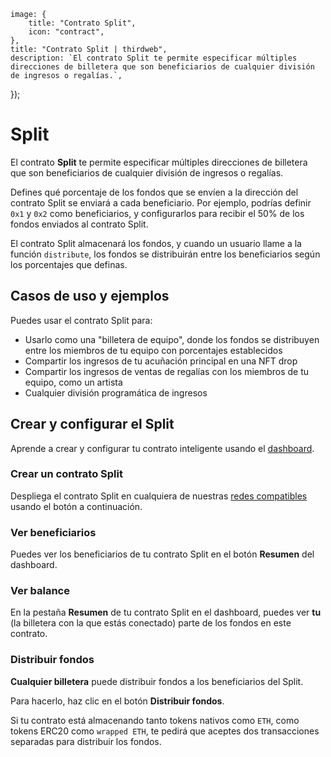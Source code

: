 
	image: {
		title: "Contrato Split",
		icon: "contract",
	},
	title: "Contrato Split | thirdweb",
	description: `El contrato Split te permite especificar múltiples direcciones de billetera que son beneficiarios de cualquier división de ingresos o regalías.`,
});

# Split

El contrato **Split** te permite especificar múltiples direcciones de billetera que son beneficiarios de cualquier división de ingresos o regalías.

Defines qué porcentaje de los fondos que se envíen a la dirección del contrato Split se enviará a cada beneficiario.
Por ejemplo, podrías definir `0x1` y `0x2` como beneficiarios, y configurarlos para recibir el 50% de los fondos enviados al contrato Split.

El contrato Split almacenará los fondos, y cuando un usuario llame a la función `distribute`, los fondos se distribuirán entre los beneficiarios según los porcentajes que definas.

## Casos de uso y ejemplos

Puedes usar el contrato Split para:

- Usarlo como una "billetera de equipo", donde los fondos se distribuyen entre los miembros de tu equipo con porcentajes establecidos
- Compartir los ingresos de tu acuñación principal en una NFT drop
- Compartir los ingresos de ventas de regalías con los miembros de tu equipo, como un artista
- Cualquier división programática de ingresos

## Crear y configurar el Split

Aprende a crear y configurar tu contrato inteligente usando el [dashboard](https://thirdweb.com/team).

### Crear un contrato Split

Despliega el contrato Split en cualquiera de nuestras
[redes compatibles](https://blog.thirdweb.com/guides/which-network-should-you-use) usando el botón a continuación.

### Ver beneficiarios

Puedes ver los beneficiarios de tu contrato Split en el botón **Resumen** del dashboard.

### Ver balance

En la pestaña **Resumen** de tu contrato Split en el dashboard, puedes ver **tu** (la billetera con la que estás conectado) parte de los fondos en este contrato.

### Distribuir fondos

**Cualquier billetera** puede distribuir fondos a los beneficiarios del Split.

Para hacerlo, haz clic en el botón **Distribuir fondos**.

<Callout title="Almacenamiento de Tokens Nativos" variant="warning">

Si tu contrato está almacenando tanto tokens nativos como `ETH`, como tokens ERC20 como `wrapped ETH`,
te pedirá que aceptes dos transacciones separadas para distribuir los fondos.

</Callout>
